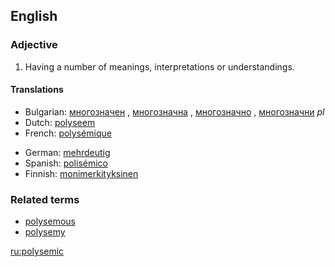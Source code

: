==English==

===Adjective===
{{en-adj|-}}

# Having a number of meanings, interpretations or understandings.

====Translations====
{{top}}
*Bulgarian: [[многозначен]] {{m}}, [[многозначна]] {{f}}, [[многозначно]] {{n}}, [[многозначни]] ''pl''
*Dutch: [[polyseem]]
*French: [[polysémique]]
{{mid}}
*German: [[mehrdeutig]]
*Spanish: [[polisémico]]
*Finnish: [[monimerkityksinen]]
{{bottom}}

===Related terms===
* [[polysemous]]
* [[polysemy]]

[[ru:polysemic]]